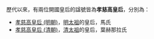 歷代以來，有兩位開國皇后的諡號皆為'''孝慈高皇后'''，分別為：
*[[孝慈高皇后_(明朝)|孝慈高皇后 (明朝)]]，[[明太祖|明太祖]]的皇后，馬氏
*[[孝慈高皇后_(清朝)|孝慈高皇后 (清朝)]]，[[清太祖|清太祖]]的皇后，葉赫那拉氏
{{disambig|Cat=五字封号消歧义}}